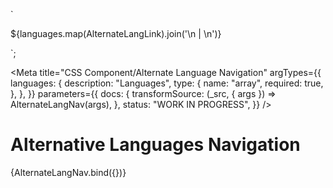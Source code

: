 <!--
@license EUPL-1.2
Copyright (c) 2021 Gemeente Utrecht
Copyright (c) 2021 Robbert Broersma
-->


  `<div class="utrecht-alternate-lang-nav">
${languages.map(AlternateLangLink).join('\n<span aria-hidden="true"> | </span>\n')}
</div>`;

<Meta
  title="CSS Component/Alternate Language Navigation"
  argTypes={{
    languages: {
      description: "Languages",
      type: {
        name: "array",
        required: true,
      },
    },
  }}
  parameters={{
    docs: {
      transformSource: (_src, { args }) => AlternateLangNav(args),
    },
    status: "WORK IN PROGRESS",
  }}
/>

# Alternative Languages Navigation

<Canvas>
  <Story
    name="Alternative Languages Navigation"
    args={{
      languages: [
        { textContent: "EN", title: "This page in English", lang: "en", current: true, hreflang: "en" },
        { textContent: "NL", title: "Deze pagina in Nederlands", lang: "nl", current: false, hreflang: "nl" },
      ],
    }}
  >
    {AlternateLangNav.bind({})}
  </Story>
</Canvas>

<ArgsTable story="Alternative Languages Navigation" />
